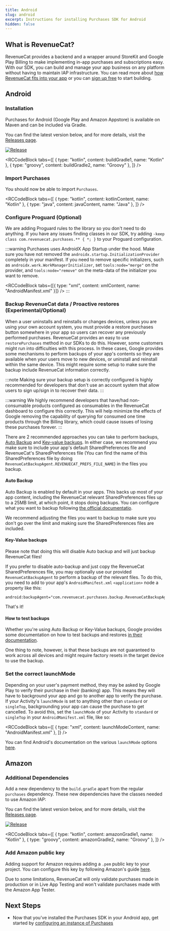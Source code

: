 ```yaml
---
title: Android
slug: android
excerpt: Instructions for installing Purchases SDK for Android
hidden: false
---
```


## What is RevenueCat?

RevenueCat provides a backend and a wrapper around StoreKit and Google Play Billing to make implementing in-app purchases and subscriptions easy. With our SDK, you can build and manage your app business on any platform without having to maintain IAP infrastructure. You can read more about [how RevenueCat fits into your app](https://www.revenuecat.com/blog/growth/where-does-revenuecat-fit-in-your-app/) or you can [sign up free](https://app.revenuecat.com/signup) to start building.

## Android

### Installation

Purchases for Android (Google Play and Amazon Appstore) is available on Maven and can be included via Gradle.

You can find the latest version below, and for more details, visit the [Releases page](https://github.com/RevenueCat/purchases-android/releases).

[![Release](https://img.shields.io/github/v/release/RevenueCat/purchases-android.svg?&style=flat)](https://github.com/RevenueCat/purchases-android/releases)


<RCCodeBlock
  tabs={[
    { type: "kotlin", content: buildGradle1, name: "Kotlin" },
    { type: "groovy", content: buildGradle2, name: "Groovy" },
  ]}
/>

### Import Purchases

You should now be able to import `Purchases`.


<RCCodeBlock
  tabs={[
    { type: "kotlin", content: kotlinContent, name: "Kotlin" },
    { type: "java", content: javaContent, name: "Java" },
  ]}
/>

### Configure Proguard (Optional)

We are adding Proguard rules to the library so you don't need to do anything. If you have any issues finding classes in our SDK, try adding `-keep class com.revenuecat.purchases.** { *; }` to your Proguard configuration.

:::warning
Purchases uses AndroidX App Startup under the hood. Make sure you have not removed the `androidx.startup.InitializationProvider` completely in your manifest. If you need to remove specific initializers, such as `androidx.work.WorkManagerInitializer`, set `tools:node="merge"` on the provider, and `tools:node="remove"` on the meta-data of the initializer you want to remove.


<RCCodeBlock
  tabs={[{ type: "xml", content: xmlContent, name: "AndroidManifest.xml" }]}
/>
:::

### Backup RevenueCat data / Proactive restores (Experimental/Optional)

When a user uninstalls and reinstalls or changes devices, unless you are using your own account system, you must provide a restore purchases button somewhere in your app so users can recover any previously performed purchases. RevenueCat provides an easy to use `restorePurchases` method in our SDKs to do this. However, some customers might run into difficulties with this process. In these cases, Google provides some mechanisms to perform backups of your app's contents so they are available when your users move to new devices, or uninstall and reinstall within the same device. This might require some setup to make sure the backup include RevenueCat information correctly.

:::note
Making sure your backup setup is correctly configured is highly recommended for developers that don't use an account system that allow users to sign up/sign in to recover their data.
:::

:::warning
We highly recommend developers that have/had non-consumable products configured as consumables in the RevenueCat dashboard to configure this correctly.
This will help minimize the effects of Google removing the capability of querying for consumed one time products through the Billing library, which could cause issues of losing these purchases forever.
:::

There are 2 recommended approaches you can take to perform backups, [Auto Backup](https://developer.android.com/identity/data/autobackup) and [Key-value backups](https://developer.android.com/identity/data/keyvaluebackup). 
In either case, we recommend you make sure to include your app's default SharedPreferences file and RevenueCat's SharedPreferences file (You can find the name of this SharedPreferences file by doing `RevenueCatBackupAgent.REVENUECAT_PREFS_FILE_NAME`) in the files you backup. 

#### Auto Backup
Auto Backup is enabled by default in your apps. This backs up most of your app content, including the RevenueCat relevant SharedPreferences files up to a 25MB limit, at which point, it stops doing backups. You can configure what you want to backup following [the official documentatio](https://developer.android.com/identity/data/autobackup#IncludingFiles). 

We recommend adjusting the files you want to backup to make sure you don't go over the limit and making sure the SharedPreferences files are included.

#### Key-Value backups
Please note that doing this will disable Auto backup and will just backup RevenueCat files!

If you prefer to disable auto-backup and just copy the RevenueCat SharedPreferences file, you may optionally use our provided `RevenueCatBackupAgent` to perform a backup of the relevant files. To do this, you need to add to your app's `AndroidManifest.xml` `<application>` node a property like this:

```
android:backupAgent="com.revenuecat.purchases.backup.RevenueCatBackupAgent"
```

That's it!

#### How to test backups
Whether you're using Auto Backup or Key-Value backups, Google provides some documentation on how to test backups and restores [in their documentation](https://developer.android.com/identity/data/testingbackup).

One thing to note, however, is that these backups are not guaranteed to work across all devices and might require factory resets in the target device to use the backup.

### Set the correct launchMode

Depending on your user's payment method, they may be asked by Google Play to verify their purchase in their (banking) app. This means they will have to background your app and go to another app to verify the purchase. If your Activity's `launchMode` is set to anything other than `standard` or `singleTop`, backgrounding your app can cause the purchase to get cancelled. To avoid this, set the `launchMode` of your Activity to `standard` or `singleTop` in your `AndroidManifest.xml` file, like so:


<RCCodeBlock
  tabs={[
    { type: "xml", content: launchModeContent, name: "AndroidManifest.xml" },
  ]}
/>

You can find Android's documentation on the various `launchMode` options [here](https://developer.android.com/guide/topics/manifest/activity-element#lmode).

## Amazon

### Additional Dependencies

Add a new dependency to the `build.gradle` apart from the regular `purchases` dependency. These new dependencies have the classes needed to use Amazon IAP:

You can find the latest version below, and for more details, visit the [Releases page](https://github.com/RevenueCat/purchases-android/releases).

[![Release](https://img.shields.io/github/v/release/RevenueCat/purchases-android.svg?&style=flat)](https://github.com/RevenueCat/purchases-android/releases)


<RCCodeBlock
  tabs={[
    { type: "kotlin", content: amazonGradle1, name: "Kotlin" },
    { type: "groovy", content: amazonGradle2, name: "Groovy" },
  ]}
/>

### Add Amazon public key

Adding support for Amazon requires adding a `.pem` public key to your project. You can configure this key by following Amazon's guide [here](https://developer.amazon.com/es/docs/in-app-purchasing/integrate-appstore-sdk.html#configure_key).

Due to some limitations, RevenueCat will only validate purchases made in production or in Live App Testing and won't validate purchases made with the Amazon App Tester.

## Next Steps

- Now that you've installed the Purchases SDK in your Android app, get started by [configuring an instance of Purchases ](/getting-started/quickstart#4-using-revenuecats-purchases-sdk)
